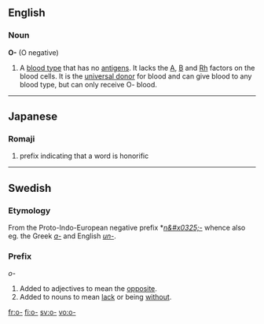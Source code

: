 {{see|o|O|ó-}}
==English==

===Noun===
'''O-'''  (O negative)

# A [[blood type]] that has no [[antigen]]s.  It lacks the [[A]], [[B]] and [[Rh]] factors on the blood cells. It is the [[universal donor]] for blood and can give blood to any blood type, but can only receive O- blood.

----

==Japanese==
{{ja-attention|Romaji header should be replaced with POS header|key=p}}

===Romaji===
{{romaji2|お-}}

# {{ja-def|御-}} prefix indicating that a word is honorific

----

==Swedish==

===Etymology===
From the Proto-Indo-European negative prefix *''[[n&#x0325;-]]'' whence also eg. the Greek ''[[a-]]'' and English ''[[un-]]''.

===Prefix===
''o-''

# Added to adjectives to mean the [[opposite]].
# Added to nouns to mean [[lack]] or being [[without]].

[[fr:o-]]
[[fi:o-]]
[[sv:o-]]
[[vo:o-]]